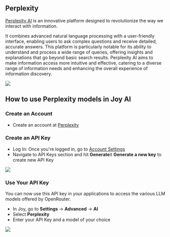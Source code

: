 ## Perplexity

[Perplexity AI](https://www.perplexity.ai/) is an innovative platform designed to revolutionize the way we interact with information. 

It combines advanced natural language processing with a user-friendly interface, enabling users to ask complex questions and receive detailed, accurate answers. This platform is particularly notable for its ability to understand and process a wide range of queries, offering insights and explanations that go beyond basic search results. Perplexity AI aims to make information access more intuitive and effective, catering to a diverse range of information needs and enhancing the overall experience of information discovery.

![](https://user-images.githubusercontent.com/2284279/291578671-1430bd41-c24e-46a9-97c4-aa6807c614ff.png)

## How to use Perplexity models in Joy AI

### Create an Account

- Create an account at [Perplexity](https://www.perplexity.ai/)

### Create an API Key

- Log In: Once you're logged in, go to [Account Settings](https://www.perplexity.ai/settings/api)
- Navigate to API Keys section and hit **Generate**it **Generate a new key** to create new API Key

![](https://user-images.githubusercontent.com/2284279/291579524-b8e16d25-305e-4908-9eb1-d2f0c726f2c9.png)

### Use Your API Key

You can now use this API key in your applications to access the various LLM models offered by OpenRouter.

- In Joy, go to **Settings** -> **Advanced** -> **AI**
- Select **Perplexity**
- Enter your API Key and a model of your choice

![](https://user-images.githubusercontent.com/2284279/291578734-4e07c176-9d7a-46b7-879d-a084d6a2a0f6.png)